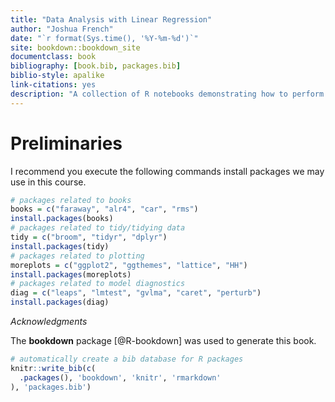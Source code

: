 ```yaml
--- 
title: "Data Analysis with Linear Regression"
author: "Joshua French"
date: "`r format(Sys.time(), '%Y-%m-%d')`"
site: bookdown::bookdown_site
documentclass: book
bibliography: [book.bib, packages.bib]
biblio-style: apalike
link-citations: yes
description: "A collection of R notebooks demonstrating how to perform data analysis   with linear regression."
---
```


# Preliminaries

I recommend you execute the following commands install packages we may use in this course.

```r
# packages related to books
books = c("faraway", "alr4", "car", "rms")
install.packages(books)
# packages related to tidy/tidying data
tidy = c("broom", "tidyr", "dplyr")
install.packages(tidy)
# packages related to plotting
moreplots = c("ggplot2", "ggthemes", "lattice", "HH")
install.packages(moreplots)
# packages related to model diagnostics
diag = c("leaps", "lmtest", "gvlma", "caret", "perturb")
install.packages(diag)
```

*Acknowledgments*

The **bookdown** package [@R-bookdown] was used to generate this book.

```r
# automatically create a bib database for R packages
knitr::write_bib(c(
  .packages(), 'bookdown', 'knitr', 'rmarkdown'
), 'packages.bib')
```
